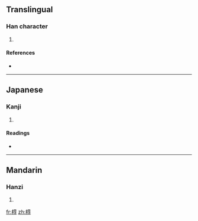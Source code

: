 ==Translingual==

===Han character===
{{Han char|rn=75|rad=木|as=08|sn=12|four=|canj=木日一戈 (DAMI)}}

# {{defn|Han|sort=木08}}

====References====
* {{Han ref|kx=0532.070|dkj=14926|hdz=21231.080|uh=68CF|ud=26831}}

----

==Japanese==

===Kanji===
{{ja-kanji|grade=|rs=木08}}

# {{defn|Japanese}}

====Readings====
* {{ja-readings|on=[[とく]] (toku), [[どく]] (doku), [[たく]] (taku), [[ちゃく]] (chaku)|kun=}}

----

==Mandarin==

===Hanzi===
{{cmn-hanzi|pin=[[tè]] ([[te4]])|wg=t'e<sup>4</sup>}}

# {{defn|Mandarin}}

[[fr:棏]]
[[zh:棏]]